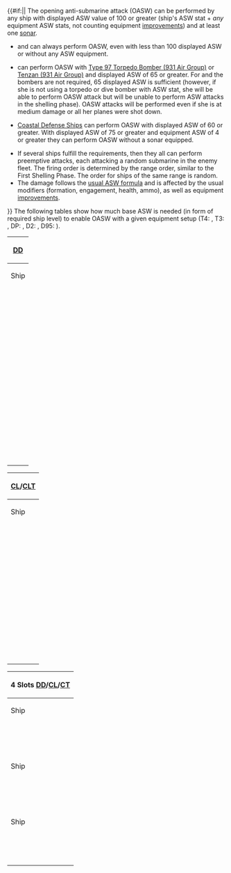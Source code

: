 {{Ambox
|type = construction
|message = Adding [[DE]] table, {{EquipmentLink|Type 2 Depth Charge}} & {{EquipmentLink|Type 95 Depth Charge}}<br><br>
'''Progress:''' currently only partially done the Destroyer Table
|users = 
}}

{{#if:{{{no_intro|}}}||
The opening anti-submarine attack (OASW) can be performed by any ship with displayed ASW value of 100 or greater (ship's ASW stat + ''any'' equipment ASW stats, not counting equipment [[improvements]]) and at least one [[sonar]].
*{{ShipLink|Isuzu Kai Ni}} and {{ShipLink|Tatsuta Kai Ni}} can always perform OASW, even with less than 100 displayed ASW or without any ASW equipment.
*{{ShipLink|Taiyou}} can perform OASW with [[Type 97 Torpedo Bomber (931 Air Group)]] or [[Tenzan (931 Air Group)]] and displayed ASW of 65 or greater. For {{ShipLink|Taiyou/Kai}} and {{ShipLink|Taiyou/Kai Ni}} the bombers are not required, 65 displayed ASW is sufficient (however, if she is not using a torpedo or dive bomber with ASW stat, she will be able to perform OASW attack but will be unable to perform ASW attacks in the shelling phase). OASW attacks will be performed even if she is at medium damage or all her planes were shot down.
*[[:Category:Coastal Defense Ships|Coastal Defense Ships]] can perform OASW with displayed ASW of 60 or greater. With displayed ASW of 75 or greater and equipment ASW of 4 or greater they can perform OASW without a sonar equipped.
<!--*The following enemy ships can perform OASW: [[Destroyer Ha-Class Late Model Elite]], [[Destroyer Ni-Class Late Model Elite]], [[Light Carrier Nu-Class Kai Elite]] and [[Light Carrier Nu-Class Kai Flagship|Flagship]].-->
*If several ships fulfill the requirements, then they all can perform preemptive attacks, each attacking a random submarine in the enemy fleet. The firing order is determined by the range order, similar to the First Shelling Phase. The order for ships of the same range is random.
*The damage follows the [[Damage Calculation|usual ASW formula]] and is affected by the usual modifiers (formation, engagement, health, ammo), as well as equipment [[improvements]].
}}
The following tables show how much base ASW is needed (in form of required ship level) to enable OASW with a given equipment setup (T4: {{EquipmentLink|Type 4 Passive Sonar}}, T3: {{EquipmentLink|Type 3 Active Sonar}}, DP: {{EquipmentLink|Type 3 Depth Charge Projector}}, D2: {{EquipmentLink|Type 2 Depth Charge}}, D95: {{EquipmentLink|Type 95 Depth Charge}}).
<!--
function group(array) {
    const groups = [];
    let i = 0;
    for (const element of array) {
        if (!groups[i]) {
            groups.push({count: 1, element: element});
        } else if (element === groups[i].element) {
            ++groups[i].count;
        } else {
            ++i;
            groups.push({count: 1, element: element});
        }
    }
    return groups;
}

function calc_level_for_asw(remodel_level, base, max, target) {
    const level = Math.ceil(99 * (target - base) / (max - base));
    return level < remodel_level ? remodel_level : level;
}

const oasw_breakpoints = [64, 66, 68, 70, 72, 73, 76, 78, 80, 82, 88, 90];

function calc_levels_for_asw(ship, remodel_level, base, max) {
    return oasw_breakpoints.map((target) => calc_level_for_asw(remodel_level, base, max, target));
}

function gen_row(ship, remodel_level, base, max) {
    const format_cell = (group) => `|${group.count > 1 ? `colspan="${group.count}" ` : ""}style="background:#${group.element < 90 ? "c8e6c9" : group.element < 100 ? "ffe0b2" : group.element <= 155 ? "ffcdd2" : "cfd8dc"}"|${group.element <= 155 ? group.element : "N/A"}`
    return `|-\n|{{ShipLink|${ship}}}\n${group(calc_levels_for_asw(ship, remodel_level, base, max)).map(format_cell).join("\n")}`;
}

// e.g.
// gen_row("Asashio Kai Ni D", 85, 45, 89);
-->
{{Detail|button=true|target=3slot|show_text=Showing 3slot|hide_text=Show 3slot (hidden)|}}
{{Detail|button=true|target=2slot|show_text=Showing 2slot|hide_text=Show 2slot (hidden)}}
{{Detail|button=true|target=2slot|show_text=Showing 2slot|hide_text=Show 2slot (hidden)}}
{{Detail|button=true|target=1slot|show_text=Showing 1slot|hide_text=Show 1slot (hidden)}}
{| class="wikitable typography-xl-optout mw-collapsible {{#if:{{{collapsed|}}}|mw-collapsed|}}" style="width:100%;text-align:center;"
|-
!colspan="14"|[[DD]]
|-
!rowspan="2"|Ship
!{{Detail|target=4slot}} colspan="7"|4 Slots
!colspan="7"|3 Slots
!colspan="2"|2/3 Slots
!colspan="2"|2 Slots
!colspan="2"|1 Slot
|-
!style="font-size:10px"|T4/T4/T4<br>36 + 64
!style="font-size:10px"|T4/T4/T3<br>34 + 66
!style="font-size:10px"|T4/T4/T4<br>36 + 64
!style="font-size:10px"|T4/T4/T3<br>34 + 66
!style="color:orange; font-size:10px"|T4/T4/DP<br>32 + 68
!style="color:orange; font-size:10px"|<span style="color:black;">T3/T3/T3<br>OR</span><br>T4/T3/DP<br>30 + 70
!style="color:orange; font-size:10px"|T3/T3/DP<br>28 + 72
!style="color:red; font-size:10px"|T4/DP/D2<br>28 + 73 
!style="color:red; font-size:10px"|T3/DP/D2<br>28 + 75
!style="font-size:10px"|<span style="color:red;">T4/DP/D95</span><br>OR<br>T4/T4<br>28 + 76
!style="font-size:10px"|<span style="color:red;">T3/DP/D95</span><br>OR<br>T4/T3<br>28 + 78
!style="color:orange; font-size:10px"|T4/DP<br>20 + 80
!style="color:orange; font-size:10px"|T3/DP<br>18 + 82
!style="font-size:10px"|T4<br>12 + 88
!style="font-size:10px"|T3<br>10 + 90
|-
|{{ShipLink|Asashio Kai Ni D|text=Asashio K2D}}
|colspan="11" style="background:#c8e6c9"|85
|style="background:#ffe0b2"|97
|style="background:#ffcdd2"|102
|-
|{{ShipLink|Libeccio Kai}}
|{{Detail|target=3slot}} style="background:#c8e6c9"|60
|{{Detail|target=2.5slot}} style="background:#c8e6c9"|65
|{{Detail|target=2slot}} style="background:#c8e6c9"|70
|{{Detail|target=1slot}}style="background:#c8e6c9"|75
|style="background:#c8e6c9"|80
|style="background:#c8e6c9"|82
|style="background:#c8e6c9"|87
|style="background:#ffe0b2"|90
|style="background:#ffe0b2"|95
|style="background:#ffe0b2"|99
|style="background:#ffcdd2"|104
|style="background:#ffcdd2"|119
|style="background:#ffcdd2"|124
|-
|{{ShipLink|Satsuki Kai Ni|text=Satsuki K2}}
|colspan="3" style="background:#c8e6c9"|75
|style="background:#c8e6c9"|78
|style="background:#c8e6c9"|82
|style="background:#c8e6c9"|84
|style="background:#c8e6c9"|88
|style="background:#ffe0b2"|90
|style="background:#ffe0b2"|94
|style="background:#ffe0b2"|98
|style="background:#ffcdd2"|101
|style="background:#ffcdd2"|113
|style="background:#ffcdd2"|117
|-
|{{ShipLink|Fumizuki Kai Ni|text=Fumizuki K2}}
|colspan="3" style="background:#c8e6c9"|77
|style="background:#c8e6c9"|78
|style="background:#c8e6c9"|82
|style="background:#c8e6c9"|84
|style="background:#c8e6c9"|88
|style="background:#ffe0b2"|90
|style="background:#ffe0b2"|94
|style="background:#ffe0b2"|98
|style="background:#ffcdd2"|101
|style="background:#ffcdd2"|113
|style="background:#ffcdd2"|117
|-
|{{ShipLink|Asashimo Kai}}
|style="background:#c8e6c9"|66
|style="background:#c8e6c9"|70
|style="background:#c8e6c9"|75
|style="background:#c8e6c9"|79
|style="background:#c8e6c9"|84
|style="background:#ffe0b2"|93
|style="background:#ffe0b2"|97
|style="background:#ffcdd2"|102
|style="background:#ffcdd2"|106
|style="background:#ffcdd2"|120
|style="background:#ffcdd2"|124
|-
|{{ShipLink|Ushio Kai Ni|text=Ushio K2}}
|style="background:#c8e6c9"|74
|style="background:#c8e6c9"|79
|style="background:#c8e6c9"|83
|style="background:#c8e6c9"|88
|style="background:#ffe0b2"|93
|style="background:#ffcdd2"|102
|style="background:#ffcdd2"|106
|style="background:#ffcdd2"|111
|style="background:#ffcdd2"|116
|style="background:#ffcdd2"|129
|style="background:#ffcdd2"|134
|-
|{{ShipLink|Верный}}
|style="background:#c8e6c9"|77
|style="background:#c8e6c9"|81
|style="background:#c8e6c9"|86
|style="background:#ffe0b2"|90
|style="background:#ffe0b2"|95
|style="background:#ffcdd2"|104
|style="background:#ffcdd2"|108
|style="background:#ffcdd2"|113
|style="background:#ffcdd2"|117
|style="background:#ffcdd2"|131
|style="background:#ffcdd2"|135
|-
|{{ShipLink|Akizuki Kai}}<br>{{ShipLink|Teruzuki Kai}}<br>{{ShipLink|Hatsuzuki Kai}}
|style="background:#c8e6c9"|81
|style="background:#c8e6c9"|85
|style="background:#ffe0b2"|90
|style="background:#ffe0b2"|95
|style="background:#ffe0b2"|99
|style="background:#ffcdd2"|109
|style="background:#ffcdd2"|114
|style="background:#ffcdd2"|118
|style="background:#ffcdd2"|123
|style="background:#ffcdd2"|137
|style="background:#ffcdd2"|142
|-
|{{ShipLink|Harukaze Kai}}
|style="background:#c8e6c9"|84
|style="background:#c8e6c9"|88
|style="background:#ffe0b2"|92
|style="background:#ffe0b2"|96
|style="background:#ffe0b2"|99
|style="background:#ffcdd2"|107
|style="background:#ffcdd2"|111
|style="background:#ffcdd2"|115
|style="background:#ffcdd2"|119
|style="background:#ffcdd2"|131
|style="background:#ffcdd2"|135
|-
|{{ShipLink|Matsukaze Kai}}
|style="background:#c8e6c9"|76
|style="background:#c8e6c9"|84
|style="background:#ffe0b2"|92
|style="background:#ffe0b2"|99
|style="background:#ffcdd2"|107
|style="background:#ffcdd2"|123
|style="background:#ffcdd2"|131
|style="background:#ffcdd2"|139
|style="background:#ffcdd2"|147
|style="background:#cfd8dc"|N/A
|style="background:#cfd8dc"|N/A
|-
|{{ShipLink|Shigure Kai Ni|text=Shigure K2}}
|style="background:#c8e6c9"|83
|style="background:#c8e6c9"|87
|style="background:#ffe0b2"|92
|style="background:#ffe0b2"|97
|style="background:#ffcdd2"|102
|style="background:#ffcdd2"|112
|style="background:#ffcdd2"|116
|style="background:#ffcdd2"|121
|style="background:#ffcdd2"|126
|style="background:#ffcdd2"|141
|style="background:#ffcdd2"|145
|-
|{{ShipLink|Kamikaze Kai}}
|style="background:#c8e6c9"|87
|style="background:#ffe0b2"|91
|style="background:#ffe0b2"|95
|style="background:#ffe0b2"|99
|style="background:#ffcdd2"|104
|style="background:#ffcdd2"|112
|style="background:#ffcdd2"|117
|style="background:#ffcdd2"|121
|style="background:#ffcdd2"|125
|style="background:#ffcdd2"|138
|style="background:#ffcdd2"|143
|-
|{{ShipLink|Yuudachi Kai Ni|text=Yuudachi K2}}<br>{{ShipLink|Murakumo Kai Ni|text=Murakumo K2}}<br>{{ShipLink|Hatsushimo Kai Ni|text=Hatsushimo K2}}<br>{{ShipLink|Mutsuki Kai Ni|text=Mutsuki K2}}
|style="background:#c8e6c9"|87
|style="background:#ffe0b2"|92
|style="background:#ffe0b2"|97
|style="background:#ffcdd2"|102
|style="background:#ffcdd2"|107
|style="background:#ffcdd2"|116
|style="background:#ffcdd2"|121
|style="background:#ffcdd2"|126
|style="background:#ffcdd2"|131
|style="background:#ffcdd2"|145
|style="background:#ffcdd2"|150
|-
|{{ShipLink|Hatsuharu Kai Ni|text=Hatsuharu K2}}
|style="background:#c8e6c9"|87
|style="background:#ffe0b2"|92
|style="background:#ffe0b2"|97
|style="background:#ffcdd2"|102
|style="background:#ffcdd2"|107
|style="background:#ffcdd2"|117
|style="background:#ffcdd2"|122
|style="background:#ffcdd2"|127
|style="background:#ffcdd2"|132
|style="background:#ffcdd2"|148
|style="background:#ffcdd2"|153
|-
|{{ShipLink|Kisaragi Kai Ni|text=Kisaragi K2}}
|style="background:#c8e6c9"|88
|style="background:#ffe0b2"|92
|style="background:#ffe0b2"|97
|style="background:#ffcdd2"|102
|style="background:#ffcdd2"|107
|style="background:#ffcdd2"|116
|style="background:#ffcdd2"|121
|style="background:#ffcdd2"|125
|style="background:#ffcdd2"|130
|style="background:#ffcdd2"|144
|style="background:#ffcdd2"|149
|-
|{{ShipLink|Fubuki Kai Ni|text=Fubuki K2}}
|style="background:#ffe0b2"|90
|style="background:#ffe0b2"|95
|style="background:#ffe0b2"|99
|style="background:#ffcdd2"|104
|style="background:#ffcdd2"|109
|style="background:#ffcdd2"|118
|style="background:#ffcdd2"|123
|style="background:#ffcdd2"|128
|style="background:#ffcdd2"|132
|style="background:#ffcdd2"|147
|style="background:#ffcdd2"|151
|-
|{{ShipLink|Kasumi Kai Ni|Kasumi Kai Ni B|text=Kasumi K2}}
|style="background:#ffe0b2"|90
|style="background:#ffe0b2"|95
|style="background:#ffe0b2"|99
|style="background:#ffcdd2"|104
|style="background:#ffcdd2"|109
|style="background:#ffcdd2"|119
|style="background:#ffcdd2"|124
|style="background:#ffcdd2"|129
|style="background:#ffcdd2"|134
|style="background:#ffcdd2"|149
|style="background:#ffcdd2"|154
|-
|{{ShipLink|Asakaze Kai}}
|style="background:#ffe0b2"|92
|style="background:#ffe0b2"|96
|style="background:#ffe0b2"|99
|style="background:#ffcdd2"|103
|style="background:#ffcdd2"|107
|style="background:#ffcdd2"|115
|style="background:#ffcdd2"|119
|style="background:#ffcdd2"|123
|style="background:#ffcdd2"|127
|style="background:#ffcdd2"|139
|style="background:#ffcdd2"|143
|-
|{{ShipLink|Akatsuki Kai Ni|text=Akatsuki K2}}
|style="background:#ffe0b2"|94
|style="background:#ffe0b2"|99
|style="background:#ffcdd2"|105
|style="background:#ffcdd2"|110
|style="background:#ffcdd2"|115
|style="background:#ffcdd2"|126
|style="background:#ffcdd2"|131
|style="background:#ffcdd2"|136
|style="background:#ffcdd2"|141
|style="background:#ffcdd2"|157
|style="background:#ffcdd2"|162
|-
|{{ShipLink|Ooshio Kai Ni|text=Ooshio K2}}
|style="background:#ffe0b2"|99
|style="background:#ffcdd2"|105
|style="background:#ffcdd2"|110
|style="background:#ffcdd2"|115
|style="background:#ffcdd2"|120
|style="background:#ffcdd2"|131
|style="background:#ffcdd2"|136
|style="background:#ffcdd2"|141
|style="background:#ffcdd2"|146
|style="background:#ffcdd2"|162
|style="background:#cfd8dc"|N/A
|-
|{{ShipLink|Ayanami Kai Ni|text=Ayanami K2}}<br>{{ShipLink|Kawakaze Kai Ni|text=Kawakaze K2}}
|style="background:#ffcdd2"|102
|style="background:#ffcdd2"|107
|style="background:#ffcdd2"|113
|style="background:#ffcdd2"|118
|style="background:#ffcdd2"|123
|style="background:#ffcdd2"|133
|style="background:#ffcdd2"|139
|style="background:#ffcdd2"|144
|style="background:#ffcdd2"|149
|style="background:#ffcdd2"|165
|style="background:#cfd8dc"|N/A
|-
|{{ShipLink|Arashio Kai Ni|text=Arashio K2}}
|style="background:#ffcdd2"|114
|style="background:#ffcdd2"|120
|style="background:#ffcdd2"|126
|style="background:#ffcdd2"|132
|style="background:#ffcdd2"|138
|style="background:#ffcdd2"|150
|style="background:#ffcdd2"|156
|style="background:#ffcdd2"|162
|style="background:#cfd8dc"|N/A
|style="background:#cfd8dc"|N/A
|style="background:#cfd8dc"|N/A
|-
|{{ShipLink|Shimakaze Kai}}<br>{{ShipLink|Yukikaze Kai}}
|style="background:#ffcdd2"|115
|style="background:#ffcdd2"|121
|style="background:#ffcdd2"|127
|style="background:#ffcdd2"|134
|style="background:#ffcdd2"|140
|style="background:#ffcdd2"|152
|style="background:#ffcdd2"|158
|style="background:#ffcdd2"|164
|style="background:#cfd8dc"|N/A
|style="background:#cfd8dc"|N/A
|style="background:#cfd8dc"|N/A
|}
{| class="wikitable typography-xl-optout mw-collapsible {{#if:{{{collapsed|}}}|mw-collapsed|}}" style="width:100%;text-align:center;"
|-
!colspan="12"|[[CL]]/[[CLT]]
|-
!rowspan="2"|Ship
!colspan="5"|3 Slots
!colspan="4"|2 Slots
!colspan="2"|1 Slot
|-
!T4/T4/T4<br>36 + 64
!T4/T4/T3<br>34 + 66
!style="color:red"|T4/T4/DP<br>32 + 68
!style="color:red"|T4/T3/DP<br>30 + 70
!style="color:red"|T3/T3/DP<br>28 + 72
!T4/T4<br>24 + 76
!T4/T3<br>22 + 78
!style="color:red"|T4/DP<br>20 + 80
!style="color:red"|T3/DP<br>18 + 82
!T4<br>12 + 88
!T3<br>10 + 90
|-
|{{ShipLink|Kinu Kai Ni|text=Kinu K2}}
|colspan="6" style="background:#c8e6c9"|75
|style="background:#c8e6c9"|80
|style="background:#c8e6c9"|86
|style="background:#ffe0b2"|91
|style="background:#ffcdd2"|108
|style="background:#ffcdd2"|113
|-
|{{ShipLink|Naka Kai Ni|text=Naka K2}}
|style="background:#c8e6c9"|48
|style="background:#c8e6c9"|49
|style="background:#c8e6c9"|54
|style="background:#c8e6c9"|59
|style="background:#c8e6c9"|65
|style="background:#c8e6c9"|75
|style="background:#c8e6c9"|81
|style="background:#c8e6c9"|86
|style="background:#ffe0b2"|91
|style="background:#ffcdd2"|108
|style="background:#ffcdd2"|113
|-
|{{ShipLink|Sakawa Kai}}
|style="background:#c8e6c9"|63
|style="background:#c8e6c9"|66
|style="background:#c8e6c9"|70
|style="background:#c8e6c9"|74
|style="background:#c8e6c9"|77
|style="background:#c8e6c9"|85
|style="background:#c8e6c9"|88
|style="background:#ffe0b2"|92
|style="background:#ffe0b2"|96
|style="background:#ffcdd2"|107
|style="background:#ffcdd2"|110
|-
|{{ShipLink|Yura Kai Ni|text=Yura K2}}
|colspan="5" style="background:#c8e6c9"|75
|style="background:#c8e6c9"|79
|style="background:#c8e6c9"|85
|style="background:#ffe0b2"|91
|style="background:#ffe0b2"|97
|style="background:#ffcdd2"|114
|style="background:#ffcdd2"|120
|-
|{{ShipLink|Abukuma Kai Ni|text=Abukuma K2}}
|colspan="5" style="background:#c8e6c9"|75
|style="background:#c8e6c9"|82
|style="background:#c8e6c9"|88
|style="background:#ffe0b2"|94
|style="background:#ffe0b2"|99
|style="background:#ffcdd2"|117
|style="background:#ffcdd2"|123
|-
|{{ShipLink|Kiso Kai Ni|text=Kiso K2}}
|style="background:#c8e6c9"|65
|style="background:#c8e6c9"|68
|style="background:#c8e6c9"|72
|style="background:#c8e6c9"|76
|style="background:#c8e6c9"|80
|style="background:#c8e6c9"|88
|style="background:#ffe0b2"|92
|style="background:#ffe0b2"|96
|style="background:#ffe0b2"|99
|style="background:#ffcdd2"|111
|style="background:#ffcdd2"|115
|-
|{{ShipLink|Agano Kai}}<br>{{ShipLink|Noshiro Kai}}<br>{{ShipLink|Yahagi Kai}}
|style="background:#c8e6c9"|68
|style="background:#c8e6c9"|71
|style="background:#c8e6c9"|75
|style="background:#c8e6c9"|78
|style="background:#c8e6c9"|82
|style="background:#c8e6c9"|89
|style="background:#ffe0b2"|92
|style="background:#ffe0b2"|96
|style="background:#ffe0b2"|99
|style="background:#ffcdd2"|110
|style="background:#ffcdd2"|114
|-
|{{ShipLink|Jintsuu Kai Ni|text=Jintsuu K2}}
|style="background:#c8e6c9"|60
|style="background:#c8e6c9"|65
|style="background:#c8e6c9"|70
|style="background:#c8e6c9"|75
|style="background:#c8e6c9"|80
|style="background:#ffe0b2"|90
|style="background:#ffe0b2"|95
|style="background:#ffe0b2"|99
|style="background:#ffcdd2"|104
|style="background:#ffcdd2"|119
|style="background:#ffcdd2"|124
|-
|{{ShipLink|Kitakami Kai Ni|text=Kitakami K2}}<br>{{ShipLink|Ooi Kai Ni|text=Ooi K2}}
|style="background:#c8e6c9"|71
|style="background:#c8e6c9"|75
|style="background:#c8e6c9"|79
|style="background:#c8e6c9"|82
|style="background:#c8e6c9"|86
|style="background:#ffe0b2"|94
|style="background:#ffe0b2"|98
|style="background:#ffcdd2"|101
|style="background:#ffcdd2"|105
|style="background:#ffcdd2"|117
|style="background:#ffcdd2"|120
|-
|{{ShipLink|Kuma Kai}}<br>{{ShipLink|Tama Kai}}<br>{{ShipLink|Natori Kai}}
|style="background:#c8e6c9"|72
|style="background:#c8e6c9"|76
|style="background:#c8e6c9"|80
|style="background:#c8e6c9"|83
|style="background:#c8e6c9"|87
|style="background:#ffe0b2"|94
|style="background:#ffe0b2"|98
|style="background:#ffcdd2"|101
|style="background:#ffcdd2"|105
|style="background:#ffcdd2"|116
|style="background:#ffcdd2"|119
|-
|{{ShipLink|Sendai Kai Ni|text=Sendai K2}}
|style="background:#c8e6c9"|72
|style="background:#c8e6c9"|77
|style="background:#c8e6c9"|83
|style="background:#c8e6c9"|88
|style="background:#ffe0b2"|94
|style="background:#ffcdd2"|105
|style="background:#ffcdd2"|110
|style="background:#ffcdd2"|116
|style="background:#ffcdd2"|121
|style="background:#ffcdd2"|138
|style="background:#ffcdd2"|143
|-
|{{ShipLink|Tenryuu Kai}}<br>{{ShipLink|Tatsuta Kai}}
|style="background:#c8e6c9"|88
|style="background:#ffe0b2"|93
|style="background:#ffe0b2"|97
|style="background:#ffcdd2"|102
|style="background:#ffcdd2"|106
|style="background:#ffcdd2"|115
|style="background:#ffcdd2"|119
|style="background:#ffcdd2"|124
|style="background:#ffcdd2"|129
|style="background:#ffcdd2"|141
|style="background:#ffcdd2"|146
|}
{| class="wikitable typography-xl-optout mw-collapsible {{#if:{{{collapsed|}}}|mw-collapsed|}}" style="width:100%;text-align:center;"
|-
!colspan="7"|4 Slots [[DD]]/[[CL]]/[[CT]]
|-
!rowspan="2"|Ship
!colspan="6"|4 Slots
|-
!T4/T4/T4/T4<br>48 + 52
!T4/T4/T4/T3<br>46 + 54
!style="color:red"|T4/T4/T4/DP<br>44 + 56
!style="color:red"|T4/T4/T3/DP<br>42 + 58
!style="color:red"|T4/T3/T3/DP<br>40 + 60
!style="color:red"|T3/T3/T3/DP<br>38 + 62
|-
|{{ShipLink|Yuubari Kai}}<br>{{ShipLink|Kashima Kai}}
|style="background:#c8e6c9"|62
|style="background:#c8e6c9"|66
|style="background:#c8e6c9"|71
|style="background:#c8e6c9"|75
|style="background:#c8e6c9"|80
|style="background:#c8e6c9"|84
|-
|{{ShipLink|Katori Kai}}
|style="background:#c8e6c9"|75
|style="background:#c8e6c9"|80
|style="background:#c8e6c9"|85
|style="background:#ffe0b2"|90
|style="background:#ffe0b2"|95
|style="background:#ffe0b2"|99
|-
|{{ShipLink|Ooyodo Kai}}
|style="background:#ffcdd2"|132
|style="background:#ffcdd2"|138
|style="background:#ffcdd2"|143
|style="background:#ffcdd2"|148
|style="background:#ffcdd2"|153
|style="background:#ffcdd2"|158
|-
!rowspan="2"|Ship
!colspan="5"|3 Slots
|-
!T4/T4/T4<br>36 + 64
!T4/T4/T3<br>34 + 66
!style="color:red"|T4/T4/DP<br>32 + 68
!style="color:red"|T4/T3/DP<br>30 + 70
!style="color:red"|T3/T3/DP<br>28 + 72
|-
|{{ShipLink|Yuubari Kai}}<br>{{ShipLink|Kashima Kai}}
|style="background:#c8e6c9"|88
|style="background:#ffe0b2"|93
|style="background:#ffe0b2"|97
|style="background:#ffcdd2"|102
|style="background:#ffcdd2"|106
|-
|{{ShipLink|Katori Kai}}
|style="background:#ffcdd2"|104
|style="background:#ffcdd2"|109
|style="background:#ffcdd2"|114
|style="background:#ffcdd2"|119
|style="background:#ffcdd2"|124
|-
|{{ShipLink|Ooyodo Kai}}
|style="background:#ffcdd2"|163
|style="background:#cfd8dc"|N/A
|style="background:#cfd8dc"|N/A
|style="background:#cfd8dc"|N/A
|style="background:#cfd8dc"|N/A
|-
!rowspan="2"|Ship
!colspan="4"|2 Slots
!colspan="2"|1 Slot
|-
!T4/T4<br>24 + 76
!T4/T3<br>22 + 78
!style="color:red"|T4/DP<br>20 + 80
!style="color:red"|T3/DP<br>18 + 82
!T4<br>12 + 88
!T3<br>10 + 90
|-
|{{ShipLink|Yuubari Kai}}<br>{{ShipLink|Kashima Kai}}
|style="background:#ffcdd2"|115
|style="background:#ffcdd2"|119
|style="background:#ffcdd2"|124
|style="background:#ffcdd2"|129
|style="background:#ffcdd2"|141
|style="background:#ffcdd2"|146
|-
|{{ShipLink|Katori Kai}}
|style="background:#ffcdd2"|134
|style="background:#ffcdd2"|139
|style="background:#ffcdd2"|144
|style="background:#ffcdd2"|149
|style="background:#ffcdd2"|164
|style="background:#cfd8dc"|N/A
|-
|{{ShipLink|Ooyodo Kai}}
|style="background:#cfd8dc"|N/A
|style="background:#cfd8dc"|N/A
|style="background:#cfd8dc"|N/A
|style="background:#cfd8dc"|N/A
|style="background:#cfd8dc"|N/A
|style="background:#cfd8dc"|N/A
|}
